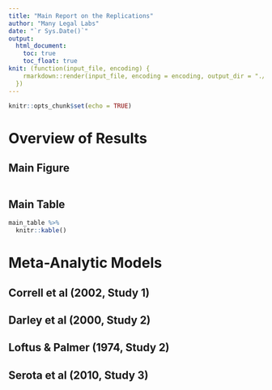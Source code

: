```yaml
---
title: "Main Report on the Replications"
author: "Many Legal Labs"
date: "`r Sys.Date()`"
output: 
  html_document:
    toc: true
    toc_float: true
knit: (function(input_file, encoding) {
    rmarkdown::render(input_file, encoding = encoding, output_dir = "./reports/")
  })
---
```


```r
knitr::opts_chunk$set(echo = TRUE)

```

# Overview of Results

## Main Figure

```r

```

## Main Table

```r
main_table %>% 
  knitr::kable()
```


# Meta-Analytic Models

## Correll et al  (2002, Study 1)



## Darley et al (2000, Study 2)



## Loftus & Palmer (1974, Study 2)



## Serota et al (2010, Study 3)

